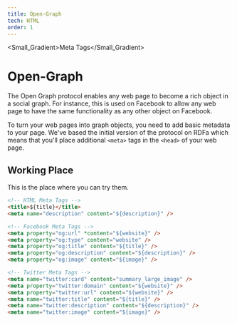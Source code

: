 ```yaml
---
title: Open-Graph
tech: HTML
order: 1
---
```


<Small_Gradient>Meta Tags</Small_Gradient>

# Open-Graph

The Open Graph protocol enables any web page to become a rich object in a social graph. For instance, this is used on Facebook to allow any web page to have the same functionality as any other object on Facebook.

To turn your web pages into graph objects, you need to add basic metadata to your page. We've based the initial version of the protocol on RDFa which means that you'll place additional `<meta>` tags in the `<head>` of your web page.

## Working Place

This is the place where you can try them.

```html {2,3,6,8,9,10,14,15,16,17,18} showLineNumbers
<!-- HTML Meta Tags -->
<title>${title}</title>
<meta name="description" content="${description}" />

<!-- Facebook Meta Tags -->
<meta property="og:url" *content="${website}" />
<meta property="og:type" content="website" />
<meta property="og:title" content="${title}" />
<meta property="og:description" content="${description}" />
<meta property="og:image" content="${image}" />

<!-- Twitter Meta Tags -->
<meta name="twitter:card" content="summary_large_image" />
<meta property="twitter:domain" content="${website}" />
<meta property="twitter:url" content="${website}" />
<meta name="twitter:title" content="${title}" />
<meta name="twitter:description" content="${description}" />
<meta name="twitter:image" content="${image}" />
```
